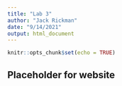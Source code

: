 ```yaml
---
title: "Lab 3"
author: "Jack Rickman"
date: "9/14/2021"
output: html_document
---
```


```r
knitr::opts_chunk$set(echo = TRUE)
```

## Placeholder for website